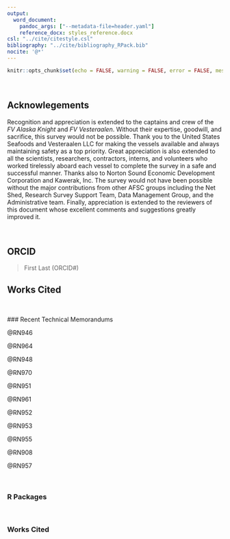 ```yaml
---
output:
  word_document:
    pandoc_args: ["--metadata-file=header.yaml"]
    reference_docx: styles_reference.docx
csl: "../cite/citestyle.csl"
bibliography: "../cite/bibliography_RPack.bib"
nocite: '@*'
---
```


```r
knitr::opts_chunk$set(echo = FALSE, warning = FALSE, error = FALSE, message = FALSE)
```

</br>


## Acknowlegements

Recognition and appreciation is extended to the captains and crew of the *FV Alaska Knight* and *FV Vesteraalen*. Without their expertise, goodwill, and sacrifice, this survey would not be possible. Thank you to the United States Seafoods and Vesteraalen LLC for making the vessels available and always maintaining safety as a top priority. Great appreciation is also extended to all the scientists, researchers, contractors, interns, and volunteers who worked tirelessly aboard each vessel to complete the survey in a safe and successful manner. Thanks also to Norton Sound Economic Development Corporation and Kawerak, Inc. The survey would not have been possible without the major contributions from other AFSC groups including the Net Shed, Research Survey Support Team, Data Management Group, and the Administrative team. Finally, appreciation is extended to the reviewers of this document whose excellent comments and suggestions greatly improved it. 


</br>

## ORCID

> First Last (ORCID#)



\newpage


## Works Cited

</br>

  ### Recent Technical Memorandums
  
  @RN946 <!-- An evaluation of methods used to predict commercial fishing effort in Alaska -->
  
  @RN964 <!-- Alternative sampling designs for the 2019 Annual Deployment Plan of the North Pacific Observer Program -->
  
  @RN948 <!-- Alaska marine mammal stock assessments, 2019 -->
  
  @RN970 <!-- 3Human-caused mortality and injury of NMFS-managed Alaska marine mammal stocks 2013-2017 -->
  
  @RN951 <!-- Genetic stock composition analysis of the Chinook salmon bycatch samples from the 2017 Bering Sea trawl fisheries -->
  
  @RN961 <!-- Genetic stock composition analysis of Chinook salmon bycatch samples from the 2018 Gulf of Alaska trawl fisheries -->
  
  @RN952 <!-- Assessment and Catalog of Benthic Marine Algae from the Alaska Peninsula May 2016 -->
  
  @RN953 <!-- Freshwater Input to the Bering Sea, 1950–2017, 46 p. NTIS No. PB2019100329. -->
  
  @RN955 <!-- Report on the 2018 International Sablefish Workshop, 107 p. NTIS No. PB2019-100329. -->
  
  @RN908 <!-- The 2018 eastern Bering Sea continental shelf and northern Bering Sea trawl surveys: Results for commercial crab species. -->
  
  @RN957 <!-- Abundance and seasonality of Dall’s porpoise (Phocoenoides dalli) in Southeast Alaska -->

</br>


### R Packages

<div id="refs"></div>

</br>


### Works Cited

<!-- Note that when the report is compiled, all of the citations from the rest of the report will naturally come to the end of this page.  -->
